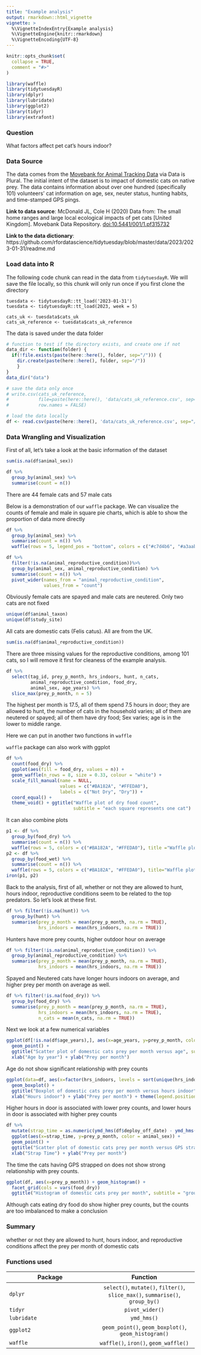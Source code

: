 ```yaml
---
title: "Example analysis"
output: rmarkdown::html_vignette
vignette: >
  %\VignetteIndexEntry{Example analysis}
  %\VignetteEngine{knitr::rmarkdown}
  %\VignetteEncoding{UTF-8}
---
```


```r
knitr::opts_chunk$set(
  collapse = TRUE,
  comment = "#>"
)
```

```r
library(waffle)
library(tidytuesdayR)
library(dplyr)
library(lubridate)
library(ggplot2)
library(tidyr)
library(extrafont)
```


### Question

What factors affect pet cat's hours indoor?


### Data Source

The data comes from the [Movebank for Animal Tracking Data](https://datarepository.movebank.org/entities/datapackage/4ef43458-a0c0-4ff0-aed4-64b07cedf11c) via Data is Plural. The initial intent of the dataset is to impact of domestic cats on native prey. The data contains information about over one hundred (specifically 101) volunteers' cat information on age, sex, neuter status, hunting habits, and time-stamped GPS pings.

**Link to data source**: McDonald JL, Cole H (2020) Data from: The small home ranges and large local ecological impacts of pet cats [United Kingdom]. Movebank Data Repository. [doi:10.5441/001/1.pf315732](https://datarepository.movebank.org/entities/datapackage/4ef43458-a0c0-4ff0-aed4-64b07cedf11c)

**Link to the data dictionary**: https://github.com/rfordatascience/tidytuesday/blob/master/data/2023/2023-01-31/readme.md




### Load data into R

The following code chunk can read in the data from `tidytuesdayR`. We will save the file locally, so this chunk will only run once if you first clone the directory

```
tuesdata <- tidytuesdayR::tt_load('2023-01-31')
tuesdata <- tidytuesdayR::tt_load(2023, week = 5)

cats_uk <- tuesdata$cats_uk
cats_uk_reference <- tuesdata$cats_uk_reference
```

The data is saved under the data folder

```r
# function to test if the directory exists, and create one if not
data_dir <- function(folder) {
  if(!file.exists(paste(here::here(), folder, sep="/"))) {
    dir.create(paste(here::here(), folder, sep="/"))
    }
}
data_dir("data")

# save the data only once
# write.csv(cats_uk_reference,
#           file=paste(here::here(), 'data/cats_uk_reference.csv', sep="/"),
#           row.names = FALSE)

# load the data locally
df <- read.csv(paste(here::here(), 'data/cats_uk_reference.csv', sep="/"))
```


### Data Wrangling and Visualization

First of all, let's take a look at the basic information of the dataset

```r
sum(is.na(df$animal_sex))
```


```r
df %>% 
  group_by(animal_sex) %>%
  summarise(count = n())
```

There are 44 female cats and 57 male cats

Below is a demonstration of our `waffle` package. We can visualize the counts of female and male in square pie charts, which is able to show the proportion of data more directly

```r
df %>% 
  group_by(animal_sex) %>%
  summarise(count = n()) %>%
  waffle(rows = 5, legend_pos = "bottom", colors = c("#c7d4b6", "#a3aabd"))
```

```r
df %>% 
  filter(!is.na(animal_reproductive_condition))%>% 
  group_by(animal_sex, animal_reproductive_condition) %>%
  summarise(count = n()) %>%
  pivot_wider(names_from = "animal_reproductive_condition",
              values_from = "count")
```

Obviously female cats are spayed and male cats are neutered. Only two cats are not fixed


```r
unique(df$animal_taxon)
unique(df$study_site)
```

All cats are domestic cats (Felis catus). All are from the UK.

```r
sum(is.na(df$animal_reproductive_condition))
```

There are three missing values for the reproductive conditions, among 101 cats, so I will remove it first for cleaness of the example analysis.


```r
df %>%
  select(tag_id, prey_p_month, hrs_indoors, hunt, n_cats, 
         animal_reproductive_condition, food_dry, 
         animal_sex, age_years) %>% 
  slice_max(prey_p_month, n = 5)
```

The highest per month is 17.5, all of them spend 7.5 hours in door; they are allowed to hunt, the number of cats in the household varies; all of them are neutered or spayed; all of them have dry food; Sex varies; age is in the lower to middle range.

Here we can put in another two functions in `waffle`

`waffle` package can also work with ggplot

```r
df %>%
  count(food_dry) %>%
  ggplot(aes(fill = food_dry, values = n)) +
  geom_waffle(n_rows = 8, size = 0.33, colour = "white") +
  scale_fill_manual(name = NULL,
                    values = c("#BA182A", "#FFEDA0"),
                    labels = c("Not Dry", "Dry")) +
  coord_equal() +
  theme_void() + ggtitle("Waffle plot of dry food count", 
                         subtitle = "each square represents one cat")
```

It can also combine plots

```r
p1 <- df %>% 
  group_by(food_dry) %>%
  summarise(count = n()) %>%
  waffle(rows = 5, colors = c("#BA182A", "#FFEDA0"), title ="Waffle plot of dry food count")
p2 <- df %>% 
  group_by(food_wet) %>%
  summarise(count = n()) %>%
  waffle(rows = 5, colors = c("#BA182A", "#FFEDA0"), title="Waffle plot of wet food count")
iron(p1, p2)
```

Back to the analysis, first of all, whether or not they are allowed to hunt, hours indoor, reproductive conditions seem to be related to the top predators. So let's look at these first.

```r
df %>% filter(!is.na(hunt)) %>%
  group_by(hunt) %>%
  summarise(prey_p_month = mean(prey_p_month, na.rm = TRUE),
            hrs_indoors = mean(hrs_indoors, na.rm = TRUE))
```

Hunters have more prey counts, higher outdoor hour on average

```r
df %>% filter(!is.na(animal_reproductive_condition)) %>%
  group_by(animal_reproductive_condition) %>%
  summarise(prey_p_month = mean(prey_p_month, na.rm = TRUE),
            hrs_indoors = mean(hrs_indoors, na.rm = TRUE))
```


Spayed and Neutered cats have longer hours indoors on average, and higher prey per month on average as well.

```r
df %>% filter(!is.na(food_dry)) %>%
  group_by(food_dry) %>%
  summarise(prey_p_month = mean(prey_p_month, na.rm = TRUE),
            hrs_indoors = mean(hrs_indoors, na.rm = TRUE),
            n_cats = mean(n_cats, na.rm = TRUE))
```

Next we look at a few numerical variables

```r
ggplot(df[!is.na(df$age_years),], aes(x=age_years, y=prey_p_month, color = animal_sex)) + 
  geom_point() + 
  ggtitle("Scatter plot of domestic cats prey per month versus age", subtitle = "Colored by sex") + 
  xlab("Age by year") + ylab("Prey per month")
```

Age do not show significant relationship with prey counts


```r
ggplot(data=df, aes(x=factor(hrs_indoors, levels = sort(unique(hrs_indoors))), y=prey_p_month, fill = as.factor(hrs_indoors))) + 
  geom_boxplot() + 
  ggtitle("Boxplot of domestic cats prey per month versus hours indoor", subtitle = "Colored by hours in door") + 
  xlab("Hours indoor") + ylab("Prey per month") + theme(legend.position="none")
```

Higher hours in door is associated with lower prey counts, and lower hours in door is associated with higher prey counts


```r
df %>% 
  mutate(strap_time = as.numeric(ymd_hms(df$deploy_off_date) - ymd_hms(df$deploy_on_date)) / 24) %>%
  ggplot(aes(x=strap_time, y=prey_p_month, color = animal_sex)) + 
  geom_point() + 
  ggtitle("Scatter plot of domestic cats prey per month versus GPS strap time", subtitle = "Colored by sex") + 
  xlab("Strap Time") + ylab("Prey per month")
```

The time the cats having GPS strapped on does not show strong relationship with prey counts.

```r
ggplot(df, aes(x=prey_p_month)) + geom_histogram() +
  facet_grid(cols = vars(food_dry))
  ggtitle("Histogram of domestic cats prey per month", subtitle = "grouped by food type")
```
Although cats eating dry food do show higher prey counts, but the counts are too imbalanced to make a conclusion

### Summary

whether or not they are allowed to hunt, hours indoor, and reproductive conditions affect the prey per month of domestic cats


### Functions used

| Package       | Function     |  
| ------------- |:-------------:| 
| `dplyr`      | `select()`, `mutate()`, `filter()`, `slice_max()`, `summarise()`, `group_by()` | 
| `tidyr`     | `pivot_wider()` |
| `lubridate` | `ymd_hms()`      | 
| `ggplot2` | `geom_point()`, `geom_boxplot()`, `geom_histogram()`|
| `waffle` | `waffle()`, `iron()`, `geom_waffle()` |